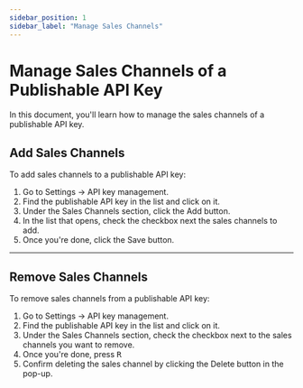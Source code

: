 ```yaml
---
sidebar_position: 1
sidebar_label: "Manage Sales Channels"
---
```


# Manage Sales Channels of a Publishable API Key

In this document, you'll learn how to manage the sales channels of a publishable API key.

## Add Sales Channels

To add sales channels to a publishable API key:

1. Go to Settings → API key management.
2. Find the publishable API key in the list and click on it.
3. Under the Sales Channels section, click the Add button.
4. In the list that opens, check the checkbox next the sales channels to add.
5. Once you're done, click the Save button.

---

## Remove Sales Channels

To remove sales channels from a publishable API key:

1. Go to Settings → API key management.
2. Find the publishable API key in the list and click on it.
3. Under the Sales Channels section, check the checkbox next to the sales channels you want to remove.
4. Once you're done, press <Kbd>R</Kbd>
5. Confirm deleting the sales channel by clicking the Delete button in the pop-up.
